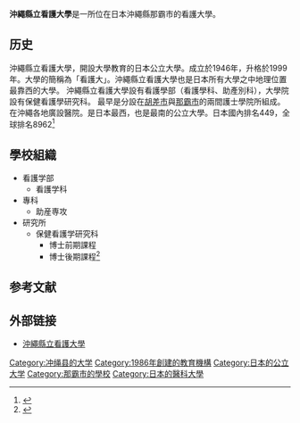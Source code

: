 {{expand|time=2015-10-25T01:34:40+00:00}}
{{Infobox School 
| name = 沖縄県立看護大学
 | other_name = 沖繩縣立看護大學<br>Okinawa Prefectural College of Nursing
 | image =
 | motto = 
 | established = 1946
 | type =  [[公立大學|公立大學]]
 | religion = 
| affiliation =
 | district =[[那霸|那霸]]
 | grades =
 | president =
 | principal =
 | dean = 
| college =
 | house =
 | sc =
 | cs =
 | faculty =
 | staff =
 | students =
 | athletics =
 | conference = 
 | colors =
 | mascot = 
 | magazine = 
 | address =  
 | telephone = 
 | fax =  
 | mail =
 | website = http://www.okinawa-nurs.ac.jp/}}
'''沖繩縣立看護大學'''是一所位在日本沖繩縣那霸市的看護大學。

==历史==
沖繩縣立看護大學，開設大學教育的日本公立大學。成立於1946年，升格於1999年。大學的簡稱為「看護大」。沖繩縣立看護大學也是日本所有大學之中地理位置最靠西的大學。 沖繩縣立看護大學設有看護學部（看護學科、助產別科），大學院設有保健看護學研究科。 
最早是分設在[[胡差市|胡差市]]與[[那霸市|那霸市]]的兩間護士學院所組成。在沖繩各地廣設醫院。是日本最西，也是最南的公立大學。日本國內排名449，全球排名8962<ref>{{Cite web |url=http://school.nihaowang.com/8158.html |title=你好網-全球排名詳細介紹 |accessdate=2015-10-24 |archive-date=2016-03-04 |archive-url=https://web.archive.org/web/20160304135743/http://school.nihaowang.com/8158.html |dead-url=no }}</ref>

==學校組織==
*看護学部
**看護学科
*專科
**助産専攻
*研究所
**保健看護学研究科
***博士前期課程
***博士後期課程<ref>{{Cite web |url=http://tw.university-map.com/site/detail_706.html |title=沖繩縣立看護大學的詳細介紹-日本大學留學map |accessdate=2015-10-24 |archive-date=2016-03-04 |archive-url=https://web.archive.org/web/20160304202019/http://tw.university-map.com/site/detail_706.html |dead-url=no }}</ref>

==参考文献==
{{reflist}}

== 外部链接 ==
*[http://www.okinawa-nurs.ac.jp/ 沖繩縣立看護大學] {{Wayback|url=http://www.okinawa-nurs.ac.jp/ |date=20151026023906 }}{{ja}}

{{日本公立大学}}
[[Category:冲绳县的大学|Category:冲绳县的大学]]

[[Category:1986年創建的教育機構|Category:1986年創建的教育機構]]
[[Category:日本的公立大学|Category:日本的公立大学]]
[[Category:那霸市的學校|Category:那霸市的學校]]
[[Category:日本的醫科大學|Category:日本的醫科大學]]